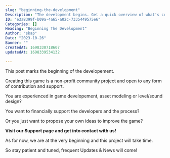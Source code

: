 ```yaml
---
slug: "beginning-the-development"
Description: "The development begins. Get a quick overview of what's coming!"
ID: "e3a8399f-b09a-4a65-a02c-7335449575e6"
Categories: []
Heading: "Beginning The Development"
Author: "skap"
Date: "2023-10-26"
Banner: ""
createdAt: 1698330718607
updatedAt: 1698339534132

---
```

This post marks the beginning of the developement.


Creating this game is a non-profit community project and open to any form of contribution and support. 


You are experienced in game developement, asset modeling or level/sound design?
 
You want to financially support the developers and the process?

Or you just want to propose your own ideas to improve the game?


**Visit our Support page and get into contact with us!**


As for now, we are at the very beginning and this project will take time.


So stay patient and tuned, frequent Updates & News will come!